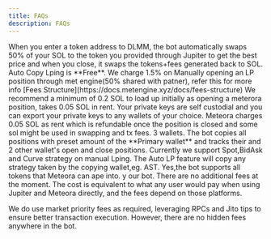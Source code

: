 ```yaml
---
title: FAQs
description: FAQs
---
```


<Cards>
<Card title="What does an open/close position mean and should i swap the token individually?">
When you enter a token address to DLMM, the bot automatically swaps 50% of your SOL to the token you provided through Jupiter to get the best price and when you close, it swaps the tokens+fees generated back to SOL.
</Card>

<Card title="How much Fees does Met Engine charges?">
Auto Copy Lping is **Free**. We charge 1.5% on Manually opening an LP position through met engine(50% shared with patner), refer this for more info [Fees Structure](https://docs.metengine.xyz/docs/fees-structure)
</Card>

<Card title="How much Sol should I send to get started with it?">
We recommend a minimum of 0.2 SOL to load up initially as opening a meterora position, takes 0.05 SOL in rent.
</Card>

<Card title="Is my wallet safe ?">
Your private keys are self custodial and you can export your private keys to any wallets of your choice. 
</Card>

<Card title="The bot created a position of 0.93 SOL but I had set the preset as 1 SOL">
Meteora charges 0.05 SOL as rent which is refundable once the position is closed and some sol might be used in swapping and tx fees.
</Card>

<Card title="How many wallets can I track using MetEngine?">
3 wallets.
</Card>

<Card title="How does MetEngine tracks wallets?">
The bot copies all positions with preset amount of the **Primary wallet** and tracks their and 2 other wallet's open and close positions.
</Card>

<Card title="What stratigies are supported?">
Currently we support Spot,BidAsk and Curve strategy on manual Lping. The Auto LP feature will copy any strategy taken by the copying wallet,eg. AST.
</Card>

<Card title="Does the bot work with all tokens,does it support token 22?">
Yes,the bot supports all tokens that Meteora can ape into. y our bot.
</Card>

<Card title="Are there any additional fees besides the initial SOL requirement?">
There are no additional fees at the moment. The cost is equivalent to what any user would pay when using Jupiter and Meteora directly, and the fees depend on those platforms.

We do use market priority fees as required, leveraging RPCs and Jito tips to ensure better transaction execution. However, there are no hidden fees anywhere in the bot.
</Card>


</Cards>